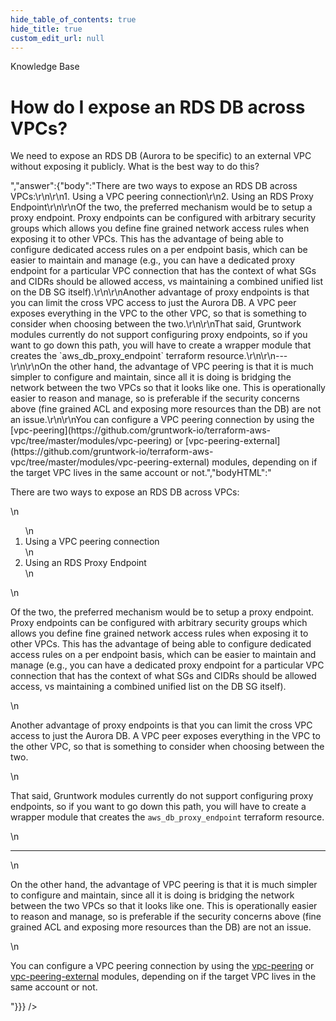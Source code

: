 ```yaml
---
hide_table_of_contents: true
hide_title: true
custom_edit_url: null
---
```



<head>
  <link rel="canonical" href="https://github.com/gruntwork-io/knowledge-base/discussions/167" />
</head>

<CenterLayout>
<span className="searchCategory">Knowledge Base</span>
<h1>How do I expose an RDS DB across VPCs?</h1>
<GitHub discussion={{"id":"D_kwDOF8slf84AOsG5","number":167,"author":{"login":"yorinasub17"},"title":"How do I expose an RDS DB across VPCs?","body":"We need to expose an RDS DB (Aurora to be specific) to an external VPC without exposing it publicly. What is the best way to do this?","bodyHTML":"<p dir=\"auto\">We need to expose an RDS DB (Aurora to be specific) to an external VPC without exposing it publicly. What is the best way to do this?</p>","answer":{"body":"There are two ways to expose an RDS DB across VPCs:\r\n\r\n1. Using a VPC peering connection\r\n2. Using an RDS Proxy Endpoint\r\n\r\nOf the two, the preferred mechanism would be to setup a proxy endpoint. Proxy endpoints can be configured with arbitrary security groups which allows you define fine grained network access rules when exposing it to other VPCs. This has the advantage of being able to configure dedicated access rules on a per endpoint basis, which can be easier to maintain and manage (e.g., you can have a dedicated proxy endpoint for a particular VPC connection that has the context of what SGs and CIDRs should be allowed access, vs maintaining a combined unified list on the DB SG itself).\r\n\r\nAnother advantage of proxy endpoints is that you can limit the cross VPC access to just the Aurora DB. A VPC peer exposes everything in the VPC to the other VPC, so that is something to consider when choosing between the two.\r\n\r\nThat said, Gruntwork modules currently do not support configuring proxy endpoints, so if you want to go down this path, you will have to create a wrapper module that creates the `aws_db_proxy_endpoint` terraform resource.\r\n\r\n---\r\n\r\nOn the other hand, the advantage of VPC peering is that it is much simpler to configure and maintain, since all it is doing is bridging the network between the two VPCs so that it looks like one. This is operationally easier to reason and manage, so is preferable if the security concerns above (fine grained ACL and exposing more resources than the DB) are not an issue.\r\n\r\nYou can configure a VPC peering connection by using the [vpc-peering](https://github.com/gruntwork-io/terraform-aws-vpc/tree/master/modules/vpc-peering) or [vpc-peering-external](https://github.com/gruntwork-io/terraform-aws-vpc/tree/master/modules/vpc-peering-external) modules, depending on if the target VPC lives in the same account or not.","bodyHTML":"<p dir=\"auto\">There are two ways to expose an RDS DB across VPCs:</p>\n<ol dir=\"auto\">\n<li>Using a VPC peering connection</li>\n<li>Using an RDS Proxy Endpoint</li>\n</ol>\n<p dir=\"auto\">Of the two, the preferred mechanism would be to setup a proxy endpoint. Proxy endpoints can be configured with arbitrary security groups which allows you define fine grained network access rules when exposing it to other VPCs. This has the advantage of being able to configure dedicated access rules on a per endpoint basis, which can be easier to maintain and manage (e.g., you can have a dedicated proxy endpoint for a particular VPC connection that has the context of what SGs and CIDRs should be allowed access, vs maintaining a combined unified list on the DB SG itself).</p>\n<p dir=\"auto\">Another advantage of proxy endpoints is that you can limit the cross VPC access to just the Aurora DB. A VPC peer exposes everything in the VPC to the other VPC, so that is something to consider when choosing between the two.</p>\n<p dir=\"auto\">That said, Gruntwork modules currently do not support configuring proxy endpoints, so if you want to go down this path, you will have to create a wrapper module that creates the <code class=\"notranslate\">aws_db_proxy_endpoint</code> terraform resource.</p>\n<hr>\n<p dir=\"auto\">On the other hand, the advantage of VPC peering is that it is much simpler to configure and maintain, since all it is doing is bridging the network between the two VPCs so that it looks like one. This is operationally easier to reason and manage, so is preferable if the security concerns above (fine grained ACL and exposing more resources than the DB) are not an issue.</p>\n<p dir=\"auto\">You can configure a VPC peering connection by using the <a href=\"https://github.com/gruntwork-io/terraform-aws-vpc/tree/master/modules/vpc-peering\">vpc-peering</a> or <a href=\"https://github.com/gruntwork-io/terraform-aws-vpc/tree/master/modules/vpc-peering-external\">vpc-peering-external</a> modules, depending on if the target VPC lives in the same account or not.</p>"}}} />

</CenterLayout>
  

<!-- ##DOCS-SOURCER-START
{
  "sourcePlugin": "github-discussions",
  "hash": "3922460b1fcc906596ab87075f423153"
}
##DOCS-SOURCER-END -->
